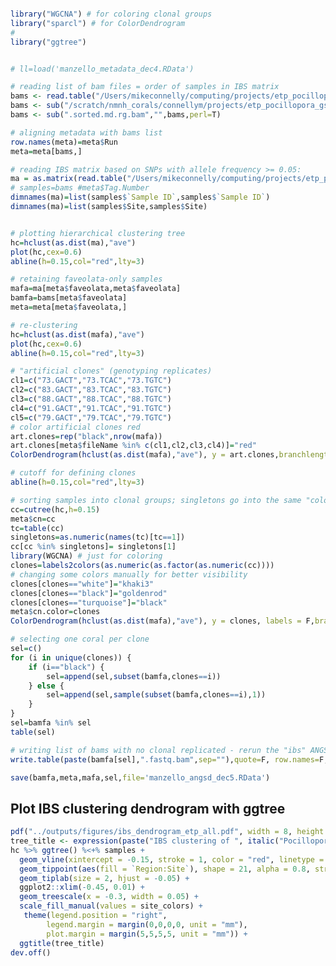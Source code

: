 ```r
```


```r
library("WGCNA") # for coloring clonal groups
library("sparcl") # for ColorDendrogram
# 
library("ggtree")
```


```r
```


```r
# ll=load('manzello_metadata_dec4.RData')

# reading list of bam files = order of samples in IBS matrix
bams <- read.table("/Users/mikeconnelly/computing/projects/etp_pocillopora_gskim/outputs/bamfile.txt",header=F)[,1]
bams <- sub("/scratch/nmnh_corals/connellym/projects/etp_pocillopora_gskim/outputs/alignments/","",bams,perl=T)
bams <- sub(".sorted.md.rg.bam","",bams,perl=T)

# aligning metadata with bams list
row.names(meta)=meta$Run
meta=meta[bams,]

# reading IBS matrix based on SNPs with allele frequency >= 0.05:
ma = as.matrix(read.table("/Users/mikeconnelly/computing/projects/etp_pocillopora_gskim/outputs/angsd/etp_ibs05.ibsMat"))
# samples=bams #meta$Tag.Number
dimnames(ma)=list(samples$`Sample ID`,samples$`Sample ID`)
dimnames(ma)=list(samples$Site,samples$Site)
```


```r
```


```r
# plotting hierarchical clustering tree
hc=hclust(as.dist(ma),"ave")
plot(hc,cex=0.6)
abline(h=0.15,col="red",lty=3)

# retaining faveolata-only samples
mafa=ma[meta$faveolata,meta$faveolata]
bamfa=bams[meta$faveolata]
meta=meta[meta$faveolata,]

# re-clustering
hc=hclust(as.dist(mafa),"ave")
plot(hc,cex=0.6)
abline(h=0.15,col="red",lty=3)
```


```r
# "artificial clones" (genotyping replicates)
cl1=c("73.GACT","73.TCAC","73.TGTC")
cl2=c("83.GACT","83.TCAC","83.TGTC")
cl3=c("88.GACT","88.TCAC","88.TGTC")
cl4=c("91.GACT","91.TCAC","91.TGTC")
cl5=c("79.GACT","79.TCAC","79.TGTC")
# color artificial clones red
art.clones=rep("black",nrow(mafa))
art.clones[meta$fileName %in% c(cl1,cl2,cl3,cl4)]="red"
ColorDendrogram(hclust(as.dist(mafa),"ave"), y = art.clones,branchlength=0.05)

# cutoff for defining clones
abline(h=0.15,col="red",lty=3)

# sorting samples into clonal groups; singletons go into the same "color" group (for plotting) but different "cn" groups (for GLM modeling later)
cc=cutree(hc,h=0.15)
meta$cn=cc
tc=table(cc)
singletons=as.numeric(names(tc)[tc==1])
cc[cc %in% singletons]= singletons[1]
library(WGCNA) # just for coloring
clones=labels2colors(as.numeric(as.factor(as.numeric(cc))))
# changing some colors manually for better visibility
clones[clones=="white"]="khaki3"
clones[clones=="black"]="goldenrod"
clones[clones=="turquoise"]="black"
meta$cn.color=clones
ColorDendrogram(hclust(as.dist(mafa),"ave"), y = clones, labels = F,branchlength=0.035)
```


```r
# selecting one coral per clone
sel=c()
for (i in unique(clones)) {
	if (i=="black") { 
		sel=append(sel,subset(bamfa,clones==i)) 
	} else {
		sel=append(sel,sample(subset(bamfa,clones==i),1))
	}
}
sel=bamfa %in% sel
table(sel)
```


```r
# writing list of bams with no clonal replicated - rerun the "ibs" ANGSD command with this one instead of 'bams' for PCoA or ADMIXTURE
write.table(paste(bamfa[sel],".fastq.bam",sep=""),quote=F, row.names=F,col.names=F,sep="\t",file="bams_noclones")

save(bamfa,meta,mafa,sel,file='manzello_angsd_dec5.RData')

```

## Plot IBS clustering dendrogram with ggtree
```r
pdf("../outputs/figures/ibs_dendrogram_etp_all.pdf", width = 8, height = 10)
tree_title <- expression(paste("IBS clustering of ", italic("Pocillopora"), " samples (", 122, ")"))
hc %>% ggtree() %<+% samples + 
  geom_vline(xintercept = -0.15, stroke = 1, color = "red", linetype = 2) +
  geom_tippoint(aes(fill = `Region:Site`), shape = 21, alpha = 0.8, stroke = 0.5, color = "black", hjust = 0.3, show.legend = TRUE) +
  geom_tiplab(size = 2, hjust = -0.05) +
  ggplot2::xlim(-0.45, 0.01) +
  geom_treescale(x = -0.3, width = 0.05) +
  scale_fill_manual(values = site_colors) +
   theme(legend.position = "right",
        legend.margin = margin(0,0,0,0, unit = "mm"),
        plot.margin = margin(5,5,5,5, unit = "mm")) +
  ggtitle(tree_title)
dev.off()
```

